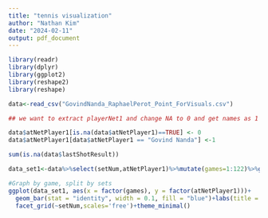 ---
title: "tennis visualization"
author: "Nathan Kim"
date: "2024-02-11"
output: pdf_document
---
```{r library downloads}
library(readr)
library(dplyr)
library(ggplot2)
library(reshape2)
library(reshape)
```


```{r}
data<-read_csv("GovindNanda_RaphaelPerot_Point_ForVisuals.csv")

## we want to extract playerNet1 and change NA to 0 and get names as 1

data$atNetPlayer1[is.na(data$atNetPlayer1)==TRUE] <- 0
data$atNetPlayer1[data$atNetPlayer1 == "Govind Nanda"] <-1

sum(is.na(data$lastShotResult))

data_set1<-data%>%select(setNum,atNetPlayer1)%>%mutate(games=1:122)%>%group_by(games)

#Graph by game, split by sets
ggplot(data_set1, aes(x = factor(games), y = factor(atNetPlayer1)))+
  geom_bar(stat = "identity", width = 0.1, fill = "blue")+labs(title = "Bar Plot of Player at Net per Game", x = "Game", y = "At Net (1)")+scale_x_discrete(breaks=c(9,17,18,22,23,44,46,51,55,67,80,81,88,89,92,94,96,102,104))+
  facet_grid(~setNum,scales='free')+theme_minimal()
```



